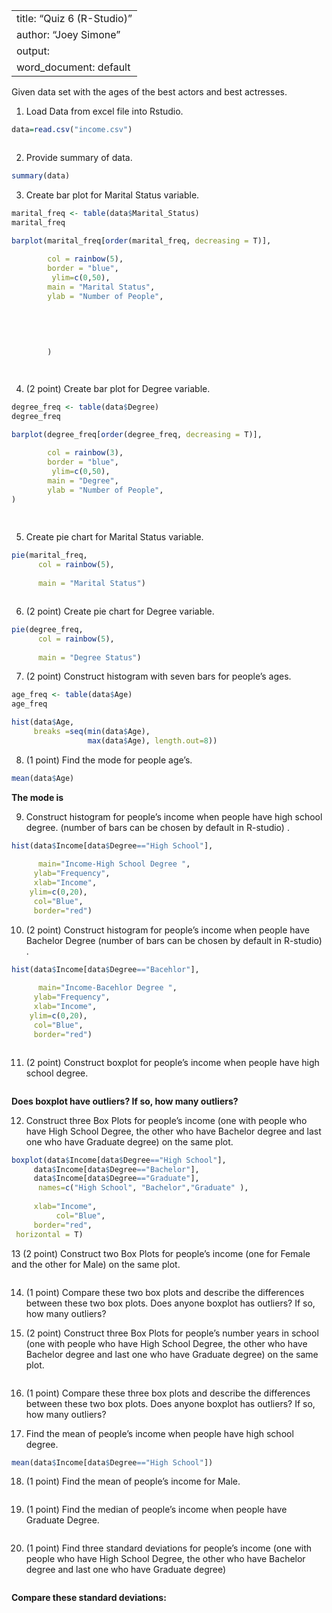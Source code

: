 

---
title: "Quiz 6 (R-Studio)"
author: "Joey Simone"
output:
  word_document: default
---


Given data set with the ages of the best actors and best actresses. 

1. Load Data from excel file into Rstudio. 


```r
data=read.csv("income.csv")



```

2. Provide summary of data.

```r

summary(data)

```

3. Create bar plot for Marital Status variable. 

```r

marital_freq <- table(data$Marital_Status) 
marital_freq

barplot(marital_freq[order(marital_freq, decreasing = T)],
        
        col = rainbow(5),       
        border = "blue",      
         ylim=c(0,50),
        main = "Marital Status",
        ylab = "Number of People", 
        
    
 
       
        
        )




```

 4. (2 point) Create bar plot for Degree variable. 
 
 
```r



degree_freq <- table(data$Degree) 
degree_freq

barplot(degree_freq[order(degree_freq, decreasing = T)],
        
        col = rainbow(3),       
        border = "blue",      
         ylim=c(0,50),
        main = "Degree",
        ylab = "Number of People", 
)
        
    


```

5. Create pie chart for Marital Status variable. 


```r


pie(marital_freq,
      col = rainbow(5),       
      
      main = "Marital Status")



```
       



6. (2 point) Create pie chart for Degree variable.

```r
pie(degree_freq,
      col = rainbow(5),       
      
      main = "Degree Status")

```






7. (2 point) Construct histogram with seven bars for people's ages.

```r
age_freq <- table(data$Age) 
age_freq

hist(data$Age,
     breaks =seq(min(data$Age),
                 max(data$Age), length.out=8))
```



8. (1 point) Find the mode for people age's.

```r


mean(data$Age)

```

**The mode is ** 




9. Construct histogram for people's income when people have high school degree. (number of bars can be chosen by default in R-studio) .


```r


hist(data$Income[data$Degree=="High School"], 
     
      main="Income-High School Degree ",
     ylab="Frequency",
     xlab="Income",
    ylim=c(0,20),
     col="Blue", 
     border="red")

```



10. (2 point) Construct histogram for people's income when people have Bachelor Degree (number of bars can be chosen by default in R-studio) .

```r
hist(data$Income[data$Degree=="Bacehlor"], 
     
      main="Income-Bacehlor Degree ",
     ylab="Frequency",
     xlab="Income",
    ylim=c(0,20),
     col="Blue", 
     border="red")



```








11. (2 point) Construct boxplot for people's income when people have high school degree. 

```r






```

**Does boxplot have outliers? If so, how many outliers?**







12.  Construct three Box Plots for people's income (one with people who have High School Degree, the other who have Bachelor degree and last one who have Graduate degree) on the same plot. 

```r

boxplot(data$Income[data$Degree=="High School"], 
     data$Income[data$Degree=="Bachelor"],
     data$Income[data$Degree=="Graduate"], 
      names=c("High School", "Bachelor","Graduate" ),
   
     xlab="Income",
          col="Blue", 
     border="red",
 horizontal = T)


```





13 (2 point)  Construct two Box Plots for people's income (one for Female and the other for Male) on the same plot. 

```r




```




14. (1 point) Compare these two box plots and describe the differences between these two box plots. Does anyone boxplot has outliers? If so, how many outliers? 


15. (2 point) Construct three Box Plots for people's number years in school (one with people who have High School Degree, the other who have Bachelor degree and last one who have Graduate degree) on the same plot. 

```r



```




16. (1 point) Compare these three box plots and describe the differences between these two box plots. Does anyone boxplot has outliers? If so, how many outliers? 



17. Find the mean of people's income when people have high school degree.

```r

mean(data$Income[data$Degree=="High School"])

```
18. (1 point) Find the mean of people's income for Male.


```r


```

19. (1 point) Find the median of people's income when people have Graduate Degree.



```r


```



20. (1 point) Find three standard deviations for people's income (one with people who have High School Degree, the other who have Bachelor degree and last one who have Graduate degree) 
```r

       

```

**Compare these standard deviations: **



